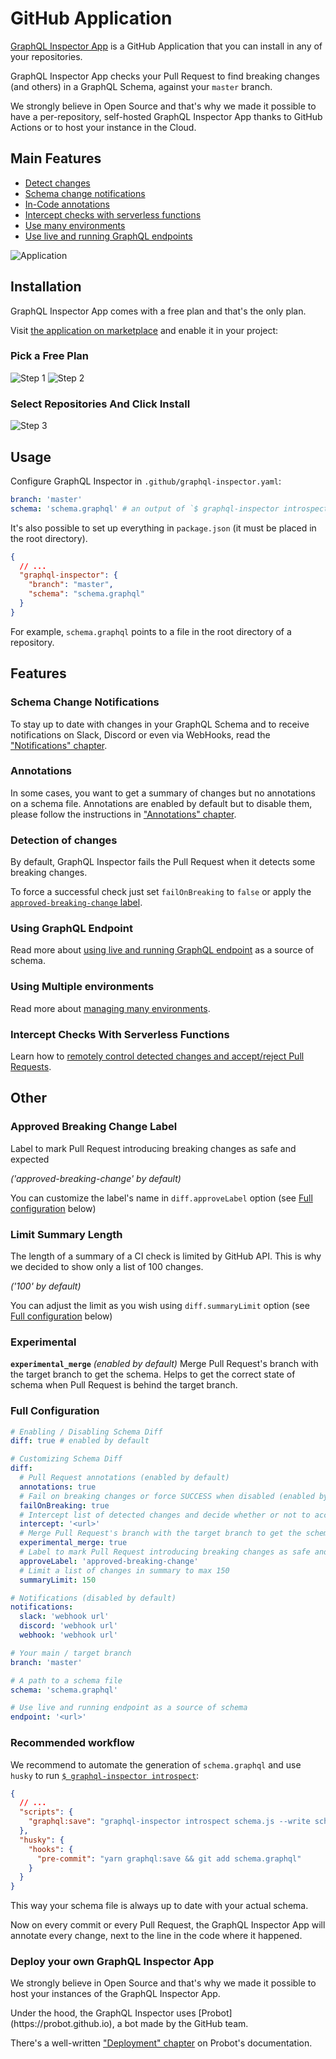 

# GitHub Application

[GraphQL Inspector App](https://github.com/apps/graphql-inspector) is a GitHub Application that you can install in any of your repositories.

GraphQL Inspector App checks your Pull Request to find breaking changes (and others) in a GraphQL Schema, against your `master` branch.

We strongly believe in Open Source and that's why we made it possible to have a per-repository, self-hosted GraphQL Inspector App thanks to GitHub Actions or to host your instance in the Cloud.

## Main Features

- [Detect changes](#detection-of-changes)
- [Schema change notifications](#schema-change-notifications)
- [In-Code annotations](#annotations)
- [Intercept checks with serverless functions](../recipes/intercept)
- [Use many environments](../recipes/environments)
- [Use live and running GraphQL endpoints](../recipes/endpoints)

![Application](/assets/img/github/app-action.jpg)

## Installation

GraphQL Inspector App comes with a free plan and that's the only plan.

Visit [the application on marketplace](https://github.com/marketplace/graphql-inspector) and enable it in your project:

### Pick a Free Plan
![Step 1](/assets/img/github/app-setup-plan.jpg)
![Step 2](/assets/img/github/app-install.jpg)

### Select Repositories And Click Install
![Step 3](/assets/img/github/app-repositories.jpg)

## Usage

Configure GraphQL Inspector in `.github/graphql-inspector.yaml`:

```yaml
branch: 'master'
schema: 'schema.graphql' # an output of `$ graphql-inspector introspect ...`
```

It's also possible to set up everything in `package.json` (it must be placed in the root directory).

```json
{
  // ...
  "graphql-inspector": {
    "branch": "master",
    "schema": "schema.graphql"
  }
}
```

For example, `schema.graphql` points to a file in the root directory of a repository.

## Features

### Schema Change Notifications

To stay up to date with changes in your GraphQL Schema and to receive notifications on Slack, Discord or even via WebHooks, read the ["Notifications" chapter](../essentials/notifications).

### Annotations

In some cases, you want to get a summary of changes but no annotations on a schema file. Annotations are enabled by default but to disable them, please follow the instructions in ["Annotations" chapter](../recipes/annotations).

### Detection of changes

By default, GraphQL Inspector fails the Pull Request when it detects some breaking changes.

To force a successful check just set `failOnBreaking` to `false` or apply the [`approved-breaking-change` label](#approved-breaking-change-label).

### Using GraphQL Endpoint

Read more about [using live and running GraphQL endpoint](../recipes/endpoints) as a source of schema.

### Using Multiple environments

Read more about [managing many environments](../recipes/environments).

### Intercept Checks With Serverless Functions

Learn how to [remotely control detected changes and accept/reject Pull Requests](../recipes/intercept).

## Other

### Approved Breaking Change Label

Label to mark Pull Request introducing breaking changes as safe and expected

_('approved-breaking-change' by default)_

You can customize the label's name in `diff.approveLabel` option (see [Full configuration](#full-configuration) below)

### Limit Summary Length

The length of a summary of a CI check is limited by GitHub API. This is why we decided to show only a list of 100 changes.

_('100' by default)_

You can adjust the limit as you wish using `diff.summaryLimit` option (see [Full configuration](#full-configuration) below)

### Experimental

**`experimental_merge`**
_(enabled by default)_
Merge Pull Request's branch with the target branch to get the schema.
Helps to get the correct state of schema when Pull Request is behind the target branch.

### Full Configuration

```yaml
# Enabling / Disabling Schema Diff
diff: true # enabled by default

# Customizing Schema Diff
diff:
  # Pull Request annotations (enabled by default)
  annotations: true
  # Fail on breaking changes or force SUCCESS when disabled (enabled by default)
  failOnBreaking: true
  # Intercept list of detected changes and decide whether or not to accept a Pull Request
  intercept: '<url>'
  # Merge Pull Request's branch with the target branch to get the schema (enabled by default)
  experimental_merge: true
  # Label to mark Pull Request introducing breaking changes as safe and expected ('approved-breaking-change' by default)
  approveLabel: 'approved-breaking-change'
  # Limit a list of changes in summary to max 150
  summaryLimit: 150

# Notifications (disabled by default)
notifications:
  slack: 'webhook url'
  discord: 'webhook url'
  webhook: 'webhook url'

# Your main / target branch
branch: 'master'

# A path to a schema file
schema: 'schema.graphql'

# Use live and running endpoint as a source of schema
endpoint: '<url>'
```

### Recommended workflow

We recommend to automate the generation of `schema.graphql` and use `husky` to run [`$ graphql-inspector introspect`](../essentials/introspect):

```json
{
  // ...
  "scripts": {
    "graphql:save": "graphql-inspector introspect schema.js --write schema.graphql"
  },
  "husky": {
    "hooks": {
      "pre-commit": "yarn graphql:save && git add schema.graphql"
    }
  }
}
```

This way your schema file is always up to date with your actual schema.

Now on every commit or every Pull Request, the GraphQL Inspector App will annotate every change, next to the line in the code where it happened.

### Deploy your own GraphQL Inspector App

We strongly believe in Open Source and that's why we made it possible to host your instances of the GraphQL Inspector App.

<Callout type="info">
Under the hood, the GraphQL Inspector uses [Probot](https://probot.github.io), a bot made by the GitHub team.
</Callout>

There's a well-written ["Deployment" chapter](https://probot.github.io/docs/deployment) on Probot's documentation.
